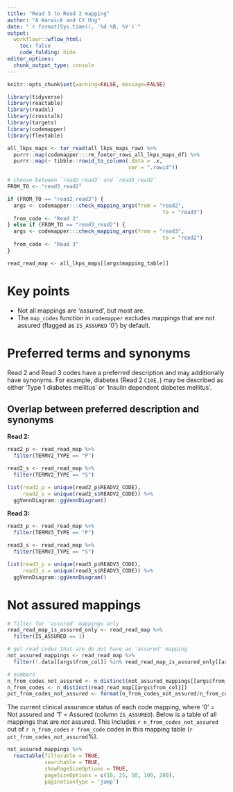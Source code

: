 ```yaml
---
title: "Read 3 to Read 2 mapping"
author: "A Warwick and CY Ung"
date: "`r format(Sys.time(), '%d %B, %Y')`"
output: 
  workflowr::wflow_html:
    toc: false
    code_folding: hide
editor_options:
  chunk_output_type: console
---
```


```r
knitr::opts_chunk$set(warning=FALSE, message=FALSE)
```

```r
library(tidyverse)
library(reactable)
library(readxl)
library(crosstalk)
library(targets)
library(codemapper)
library(flextable)

all_lkps_maps <- tar_read(all_lkps_maps_raw) %>% 
  purrr::map(codemapper:::rm_footer_rows_all_lkps_maps_df) %>%
  purrr::map(~ tibble::rowid_to_column(.data = .x,
                                       var = ".rowid"))

# choose between `read2_read3` and `read3_read2`
FROM_TO <- "read3_read2"

if (FROM_TO == "read2_read3") {
  args <- codemapper:::check_mapping_args(from = "read2",
                                                  to = "read3")
  from_code <- "Read 2"
} else if (FROM_TO == "read3_read2") {
  args <- codemapper:::check_mapping_args(from = "read3",
                                                  to = "read2")
  from_code <- "Read 3"
}

read_read_map <- all_lkps_maps[[args$mapping_table]]
```

# Key points

- Not all mappings are 'assured', but most are.
- The `map_codes` function in `codemapper` excludes mappings that are not assured (flagged as `IS_ASSURED` '0') by default.

# Preferred terms and synonyms

Read 2 and Read 3 codes have a preferred description and may additionally have synonyms. For example, diabetes (Read 2 `C10E.`) may be described as either 'Type 1 diabetes mellitus' or 'Insulin dependent diabetes mellitus'.

## Overlap between preferred description and synonyms

**Read 2:**

```r
read2_p <- read_read_map %>% 
  filter(TERMV2_TYPE == "P")

read2_s <- read_read_map %>% 
  filter(TERMV2_TYPE == "S")

list(read2_p = unique(read2_p$READV2_CODE),
     read2_s = unique(read2_s$READV2_CODE)) %>% 
  ggVennDiagram::ggVennDiagram()
```

**Read 3:**

```r
read3_p <- read_read_map %>% 
  filter(TERMV3_TYPE == "P")

read3_s <- read_read_map %>% 
  filter(TERMV3_TYPE == "S")

list(read3_p = unique(read3_p$READV3_CODE),
     read3_s = unique(read3_s$READV3_CODE)) %>% 
  ggVennDiagram::ggVennDiagram()
```

# Not assured mappings

```r
# filter for 'assured' mappings only
read_read_map_is_assured_only <- read_read_map %>% 
  filter(IS_ASSURED == 1)

# get read codes that are do not have an 'assured' mapping
not_assured_mappings <- read_read_map %>% 
  filter(!.data[[args$from_col]] %in% read_read_map_is_assured_only[[args$from_col]])

# numbers
n_from_codes_not_assured <- n_distinct(not_assured_mappings[[args$from_col]])
n_from_codes <- n_distinct(read_read_map[[args$from_col]])
pct_from_codes_not_assured <- format(n_from_codes_not_assured/n_from_codes * 100, digits = 3)
```

The current clinical assurance status of each code mapping, where '0' = Not assured and '1' = Assured (column `IS_ASSURED`). Below is a table of all mappings that are *not* assured. This includes `r n_from_codes_not_assured` out of `r n_from_codes` `r from_code` codes in this mapping table (`r pct_from_codes_not_assured`%).

```r
not_assured_mappings %>% 
  reactable(filterable = TRUE,
            searchable = TRUE,
            showPageSizeOptions = TRUE,
            pageSizeOptions = c(10, 25, 50, 100, 200),
            paginationType = 'jump')
```

